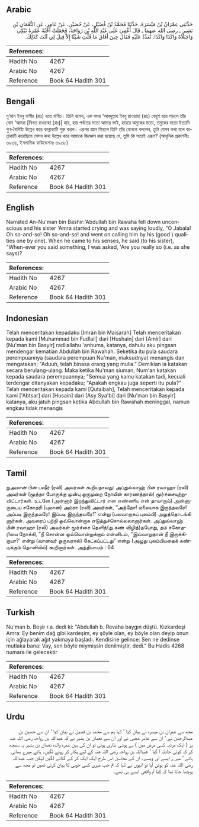 ## Arabic


<div dir="rtl" lang="ar" style={{fontSize:'larger',backgroundColor:'#f8f9fa',padding:20}}>
حَدَّثَنِي عِمْرَانُ بْنُ مَيْسَرَةَ، حَدَّثَنَا مُحَمَّدُ بْنُ فُضَيْلٍ، عَنْ حُصَيْنٍ، عَنْ عَامِرٍ، عَنِ النُّعْمَانِ بْنِ بَشِيرٍ ـ رضى الله عنهما ـ قَالَ أُغْمِيَ عَلَى عَبْدِ اللَّهِ بْنِ رَوَاحَةَ، فَجَعَلَتْ أُخْتُهُ عَمْرَةُ تَبْكِي وَاجَبَلاَهْ وَاكَذَا وَاكَذَا‏.‏ تُعَدِّدُ عَلَيْهِ فَقَالَ حِينَ أَفَاقَ مَا قُلْتِ شَيْئًا إِلاَّ قِيلَ لِي آنْتَ كَذَلِكَ‏.‏
</div>
<div style={{backgroundColor:'#f8f9fa',padding:20, marginBottom: 10}}><table> <thead> <tr> <th>References:</th> <th></th> </tr> </thead> <tbody><tr><td>Hadith No</td><td>4267</td></tr><tr><td>Arabic No</td><td>4267</td></tr><tr><td>Reference</td><td>Book 64 Hadith 301</td></tr></tbody></table></div>

## Bengali


<div dir="ltr" lang="bn" style={{fontSize:'larger',backgroundColor:'#f8f9fa',padding:20}}>
নু‘মান ইবনু বাশীর (রাঃ) হতে বর্ণিত। তিনি বলেন, এক সময় ‘আবদুল্লাহ ইবনু রাওয়াহা (রাঃ) বেহুশ হয়ে পড়লে তাঁর বোন ‘আমরা [বিনত রাওয়াহা (রাঃ)] হায়, হায় পর্বতের মতো আমার ভাই, হায়রে অমুকের মতো, তমুকের মতো ইত্যাদি গুণ-বৈশিষ্ট্য উল্লেখ করে কান্নাকাটি শুরু করল। এরপর জ্ঞান ফিরলে তিনি তাঁর বোনকে বললেন, তুমি যেসব কথা বলে কান্নাকাটি করেছিলে সেসব কথা উল্লেখ করে আমাকে জিজ্ঞেস করা হয়েছে যে, তুমি কি সত্যই এরূপ? (আধুনিক প্রকাশনীঃ ৩৯৩৪, ইসলামিক ফাউন্ডেশনঃ ৩৯৩৮)
</div>
<div style={{backgroundColor:'#f8f9fa',padding:20, marginBottom: 10}}><table> <thead> <tr> <th>References:</th> <th></th> </tr> </thead> <tbody><tr><td>Hadith No</td><td>4267</td></tr><tr><td>Arabic No</td><td>4267</td></tr><tr><td>Reference</td><td>Book 64 Hadith 301</td></tr></tbody></table></div>

## English


<div dir="ltr" lang="en" style={{fontSize:'larger',backgroundColor:'#f8f9fa',padding:20}}>
Narrated An-Nu'man bin Bashir:'Abdullah bin Rawaha fell down unconscious and his sister 'Amra started crying and was saying loudly, "O Jabala! Oh so-and-so! Oh so-and-so! and went on calling him by his (good ) qualities one by one). When he came to his senses, he said (to his sister), "When-ever you said something, I was asked, 'Are you really so (i.e. as she says)?
</div>
<div style={{backgroundColor:'#f8f9fa',padding:20, marginBottom: 10}}><table> <thead> <tr> <th>References:</th> <th></th> </tr> </thead> <tbody><tr><td>Hadith No</td><td>4267</td></tr><tr><td>Arabic No</td><td>4267</td></tr><tr><td>Reference</td><td>Book 64 Hadith 301</td></tr></tbody></table></div>

## Indonesian


<div dir="ltr" lang="id" style={{fontSize:'larger',backgroundColor:'#f8f9fa',padding:20}}>
Telah menceritakan kepadaku [Imran bin Maisarah] Telah menceritakan kepada kami [Muhammad bin Fudlail] dari [Hushain] dari [Amir] dari [Nu'man bin Basyir] radliallahu 'anhuma, katanya, dahulu aku pingsan mendengar kematian Abdullah bin Rawahah. Seketika itu pula saudara perempuannya (saudara perempuan Nu'man, maksudnya) menangis dan mengatakan; "Aduuh, telah binasa orang yang mulia." Demikian ia katakan secara berulang-ulang. Maka ketika Nu'man siuman, Num'an katakan kepada saudara perempuannya; "Semua yang kamu katakan tadi, kecuali terdengar ditanyakan kepadaku; "Apakah engkau juga seperti itu pula?" Telah menceritakan kepada kami [Qutaibah], Telah menceritakan kepada kami ['Abtsar] dari [Husain] dari [Asy Sya'bi] dari [Nu'man bin Basyir] katanya, aku jatuh pingsan ketika Abdullah bin Rawahah meninggal, namun engkau tidak menangis
</div>
<div style={{backgroundColor:'#f8f9fa',padding:20, marginBottom: 10}}><table> <thead> <tr> <th>References:</th> <th></th> </tr> </thead> <tbody><tr><td>Hadith No</td><td>4267</td></tr><tr><td>Arabic No</td><td>4267</td></tr><tr><td>Reference</td><td>Book 64 Hadith 301</td></tr></tbody></table></div>

## Tamil


<div dir="ltr" lang="ta" style={{fontSize:'larger',backgroundColor:'#f8f9fa',padding:20}}>
நுஅமான் பின் பஷீர் (ரலி) அவர்கள் கூறியதாவது: அப்துல்லாஹ் பின் ரவாஹா (ரலி) அவர்கள் (மூத்தா போருக்கு முன்பு ஒருமுறை நோயின் காரணத்தால்) மூர்ச்சையுற்றுவிட்டார்கள். உடனே (அன்னார் இறந்துவிட்டார் என எண்ணிய என் தாயாரும்) அன்னாருடைய சகோதரி (யுமான) அம்ரா (ரலி) அவர்கள், “அந்தோ! மலையாக இருந்தவரே! அப்படி இருந்தவரே! இப்படி இருந்தவரே!” என்று (பலவாறாகப் புலம்பி) அழத்தொடங்கி னார்கள். அவரைப் பற்றி ஒவ்வொன்றாக எடுத்துச்சொல்லலானார்கள். அப்துல்லாஹ் பின் ரவாஹா (ரலி) அவர்கள் மூர்ச்சை தெளிந்(து கண் விழித்)தபோது, தம் சகோதரியை நோக்கி, “நீ சொன்ன ஒவ்வொன்றுக்கும் என்னிடம், “இவ்வாறுதான் நீ இருக்கிறாயா?' என்று (வானவர் ஒருவரால்) கேட்கப்பட்டது” என்று (அழுது புலம்பியதைக் கண்டிக்கும் தொனியில்) கூறினார்கள். அத்தியாயம் : 64
</div>
<div style={{backgroundColor:'#f8f9fa',padding:20, marginBottom: 10}}><table> <thead> <tr> <th>References:</th> <th></th> </tr> </thead> <tbody><tr><td>Hadith No</td><td>4267</td></tr><tr><td>Arabic No</td><td>4267</td></tr><tr><td>Reference</td><td>Book 64 Hadith 301</td></tr></tbody></table></div>

## Turkish


<div dir="ltr" lang="tr" style={{fontSize:'larger',backgroundColor:'#f8f9fa',padding:20}}>
Nu'man b. Beşir r.a. dedi ki: "Abdullah b. Revaha baygın düştü. Kızkardeşi Amra: Ey benim dağ gibi kardeşim, ey şöyle olan, ey böyle olan deyip onun için ağlayarak ağıt yakmaya başladı. Kendisine gelince: Sen ne dedinse mutlaka bana: Vay, sen böyle miymişsin denilmiştir, dedi." Bu Hadis 4268 numara ile gelecektir
</div>
<div style={{backgroundColor:'#f8f9fa',padding:20, marginBottom: 10}}><table> <thead> <tr> <th>References:</th> <th></th> </tr> </thead> <tbody><tr><td>Hadith No</td><td>4267</td></tr><tr><td>Arabic No</td><td>4267</td></tr><tr><td>Reference</td><td>Book 64 Hadith 301</td></tr></tbody></table></div>

## Urdu


<div dir="rtl" lang="ur" style={{fontSize:'larger',backgroundColor:'#f8f9fa',padding:20}}>
مجھ سے عمران بن میسرہ نے بیان کیا ‘ کہا ہم سے محمد بن فضیل نے بیان کیا ‘ ان سے حصین بن عبدالرحمٰن نے ‘ ان سے عامر شعبی نے اور ان سے نعمان بن بشیر نے کہ عبداللہ بن رواحہ رضی اللہ عنہ پر ( ایک مرتبہ کسی مرض میں ) بے ہوشی طاری ہوئی تو ان کی بہن عمرہ والدہ نعمان بن بشیر یہ سمجھ کر کہ کوئی حادثہ آ گیا ‘ عبداللہ بن رواحہ رضی اللہ عنہ کے لیے پکار کر رونے لگیں۔ ہائے میرے بھائی ہائے ‘ میرے ایسے اور ویسے۔ ان کے محاسن اس طرح ایک ایک کر کے گنانے لگیں لیکن جب عبداللہ رضی اللہ عنہ کو ہوش آیا تو انہوں نے کہا کہ تم جب میری کسی خوبی کا بیان کرتی تھیں تو مجھ سے پوچھا جاتا تھا کہ کیا تم واقعی ایسے ہی تھے۔
</div>
<div style={{backgroundColor:'#f8f9fa',padding:20, marginBottom: 10}}><table> <thead> <tr> <th>References:</th> <th></th> </tr> </thead> <tbody><tr><td>Hadith No</td><td>4267</td></tr><tr><td>Arabic No</td><td>4267</td></tr><tr><td>Reference</td><td>Book 64 Hadith 301</td></tr></tbody></table></div>